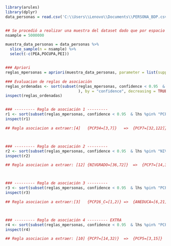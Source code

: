 ```{r}
library(arules)
library(dplyr)
data_personas = read.csv('C:\\Users\\Lenovo\\Documents\\PERSONA_BDP.csv',sep = ",")


## Se procedió a realizar una muestra del dataset dado que por espacio y RAM, RStudio daba error al utilizar apriori.
nsample = 5000000

muestra_data_personas = data_personas %>%
  slice_sample(n = nsample) %>%
  select(-c(PEA,POCUPA,PEI))


### Apriori
reglas_mpersonas = apriori(muestra_data_personas, parameter = list(support = 0.2, confidence = 0.5))

### Evaluacion de reglas de asociación
reglas_ordenadas <- sort(subset(reglas_mpersonas, confidence < 0.95  & lhs %pin% "DEPARTAMENTO" ##& rhs  lhs %pin% "PCP"
                                ), by = "confidence", decreasing = TRUE)
inspect(reglas_ordenadas)


### --------- Regla de asociación 1 ---------
r1 <- sort(subset(reglas_mpersonas, confidence < 0.95  & lhs %pin% "PCP34"), by = "confidence", decreasing = TRUE)
inspect(r1)

## Regla asociacion a extraer:[4]	{PCP34=[3,7]}	=>	{PCP7=[32,122]}	0.2323304	0.7756395	0.2995340	2.267574	1161652



### --------- Regla de asociación 2 ---------
r2 <- sort(subset(reglas_mpersonas, confidence < 0.95  & lhs %pin% "NIVGRADO"), by = "confidence", decreasing = TRUE)
inspect(r2)

## Regla asociacion a extraer: [12]	{NIVGRADO=[36,72]}	=>	{PCP7=[14,32)}	0.2575126	0.6082192	0.4233878	1.7576650	1287563



### --------- Regla de asociación 3 ---------
r3 <- sort(subset(reglas_mpersonas, confidence < 0.95  & lhs %pin% "PCP26_C"), by = "confidence", decreasing = TRUE)
inspect(r3)

## Regla asociacion a extraer:[3]	{PCP26_C=[1,2)}	=>	{ANEDUCA=[6,21]}	0.2096876	0.8500699	0.2466710	2.0077809	1048438



### --------- Regla de asociación 4 --------- EXTRA
r4 <- sort(subset(reglas_mpersonas, confidence < 0.95  & lhs %pin% "PCP7"), by = "confidence", decreasing = TRUE)
inspect(r4)

## Regla asociacion a extraer: [10]	{PCP7=[14,32)}	=>	{PCP5=[3,15]}	0.2535290	0.7326619	0.3460382	1.1741557	1267645


```

